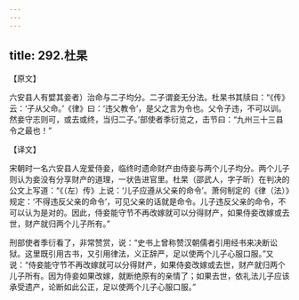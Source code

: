```yaml
---
---
---
```

title: 292.杜杲
---



【原文】

六安县人有嬖其妾者）治命与二子均分。二子谓妾无分法。杜杲书其牍曰：“《传》云：‘子从父命。’《律》曰：‘违父教令’，是父之言为令也。父令子违，不可以训。然妾守志则可，或去或终，当归二子。’部使者季衍览之，击节曰：“九州三十三县令之最也！”

【译文】

宋朝时一名六安县人宠爱侍妾，临终时遗命财产由侍妾与两个儿子均分。两个儿子则认为妾没有分享财产的道理，一状告进官里。杜杲（邵武人，字子昕）在判决的公文上写道：“《（左）传》上说：‘儿子应遵从父亲的命令’。萧何制定的《律（法）》规定：‘不得违反父亲的命令’，可见父亲的话就是命令。儿子违反父亲的命令，不可以认为是对的。因此，侍妾能守节不再改嫁就可以分得财产，如果侍妾改嫁或去世，财产就归两个儿子所有。”

刑部使者季衍看了，非常赞赏，说：“史书上曾称赞汉朝儒者引用经书来决断讼狱。这里既引用古书，又引用律法，义正辞严，足以使两个儿子心服口服。”又说：“侍妾能守节不再改嫁就可以分得财产，如果侍妾改嫁或去世，财产就归两个儿子所有。因为侍妾如果改嫁，就断绝原有的亲情了；如果去世，依礼法儿子应该承受遗产，论断如此公正，足以使两个儿子心服口服。”